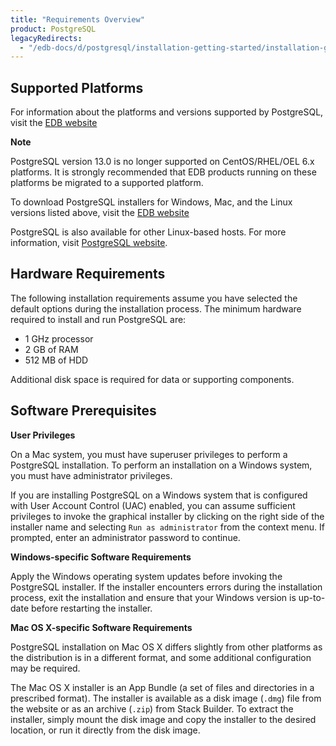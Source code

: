 ```yaml
---
title: "Requirements Overview"
product: PostgreSQL
legacyRedirects:
  - "/edb-docs/d/postgresql/installation-getting-started/installation-guide/13.0/requirements_overview.html"
---
```




## Supported Platforms

For information about the platforms and versions supported by PostgreSQL, visit the [EDB website](https://www.enterprisedb.com/services-support/edb-supported-products-and-platforms/)

**Note**

PostgreSQL version 13.0 is no longer supported on CentOS/RHEL/OEL 6.x platforms. It is strongly recommended that EDB products running on these platforms be migrated to a supported platform.

To download PostgreSQL installers for Windows, Mac, and the Linux versions listed above, visit the [EDB website](https://www.enterprisedb.com/downloads/postgresql)

PostgreSQL is also available for other Linux-based hosts. For more information, visit [PostgreSQL website](https://www.postgresql.org/download/).

## Hardware Requirements

The following installation requirements assume you have selected the default options during the installation process. The minimum hardware required to install and run PostgreSQL are:

-   1 GHz processor
-   2 GB of RAM
-   512 MB of HDD

Additional disk space is required for data or supporting components.



## Software Prerequisites

**User Privileges**

On a Mac system, you must have superuser privileges to perform a PostgreSQL installation. To perform an installation on a Windows system, you must have administrator privileges.

If you are installing PostgreSQL on a Windows system that is configured with User Account Control (UAC) enabled, you can assume sufficient privileges to invoke the graphical installer by clicking on the right side of the installer name and selecting `Run as administrator` from the context menu. If prompted, enter an administrator password to continue.

**Windows-specific Software Requirements**

Apply the Windows operating system updates before invoking the PostgreSQL installer. If the installer encounters errors during the installation process, exit the installation and ensure that your Windows version is up-to-date before restarting the installer.

**Mac OS X-specific Software Requirements**

PostgreSQL installation on Mac OS X differs slightly from other platforms as the distribution is in a different format, and some additional configuration may be required.

The Mac OS X installer is an App Bundle (a set of files and directories in a prescribed format). The installer is available as a disk image (`.dmg`) file from the website or as an archive (`.zip`) from Stack Builder. To extract the installer, simply mount the disk image and copy the installer to the desired location, or run it directly from the disk image.
